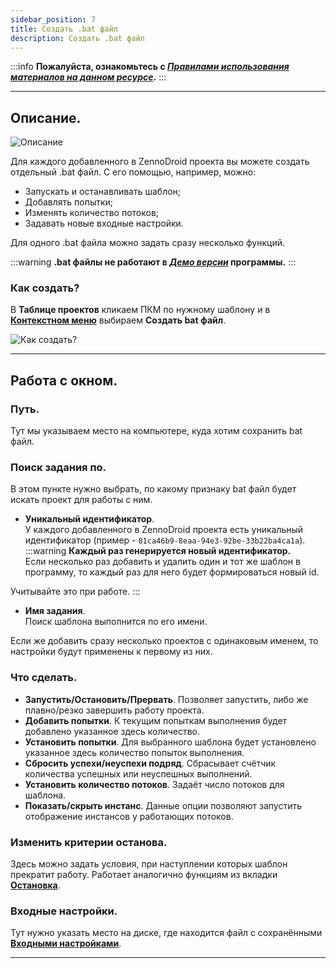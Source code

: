 ```yaml
---
sidebar_position: 7
title: Создать .bat файл
description: Создать .bat файл
---  
```

:::info **Пожалуйста, ознакомьтесь с [*Правилами использования материалов на данном ресурсе*](../Disclaimer).**
:::
_______________________________________________  
## Описание.  
![Описание](./assets/BatFile/BatFile_pic1.png)  

Для каждого добавленного в ZennoDroid проекта вы можете создать отдельный .bat файл. С его помощью, например, можно:  
- Запускать и останавливать шаблон;  
- Добавлять попытки;  
- Изменять количество потоков;  
- Задавать новые входные настройки.  

Для одного .bat файла можно задать сразу несколько функций.  

:::warning **.bat файлы не работают в [*Демо версии*](../Installation/ZD_Demo) программы.**
:::  

### Как создать?  
В **Таблице проектов** кликаем ПКМ по нужному шаблону и в [**Контекстном меню**](./Context_menu) выбираем **Создать bat файл**.  

![Как создать?](./assets/BatFile/BatFile_pic2.png)
_______________________________________________
## Работа с окном.  
### Путь.  
Тут мы указываем место на компьютере, куда хотим сохранить bat файл.  

### Поиск задания по.  
В этом пункте нужно выбрать, по какому признаку bat файл будет искать проект для работы с ним.  

- **Уникальный идентификатор**.  
У каждого добавленного в ZennoDroid проекта есть уникальный идентификатор (пример - `81ca46b9-8eaa-94e3-92be-33b22ba4ca1a`).  
:::warning **Каждый раз генерируется новый идентификатор.**  
Если несколько раз добавить и удалить один и тот же шаблон в программу, то каждый раз для него будет формироваться новый id.  

Учитывайте это при работе.
:::  

- **Имя задания**.  
Поиск шаблона выполнится по его имени.  

Если же добавить сразу несколько проектов с одинаковым именем, то настройки будут применены к первому из них.  

### Что сделать.  
- **Запустить/Остановить/Прервать**. Позволяет запустить, либо же плавно/резко завершить работу проекта.  
- **Добавить попытки**. К текущим попыткам выполнения будет добавлено указанное здесь количество. 
- **Установить попытки**. Для выбранного шаблона будет установлено указанное здесь количество попыток выполнения.  
- **Сбросить успехи/неуспехи подряд**. Сбрасывает счётчик количества успешных или неуспешных выполнений.  
- **Установить количество потоков**. Задаёт число потоков для шаблона.  
- **Показать/скрыть инстанс**. Данные опции позволяют запустить отображение инстансов у работающих потоков.  

### Изменить критерии останова.  
Здесь можно задать условия, при наступлении которых шаблон прекратит работу. Работает аналогично функциям из вкладки [**Остановка**](./Stopping).  

### Входные настройки.  
Тут нужно указать место на диске, где находится файл с сохранёнными [**Входными настройками**](../Project%20Editor/Project/InputSetting).  
_______________________________________________